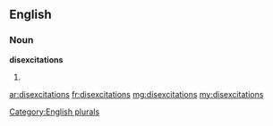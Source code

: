 ==English==

===Noun===
'''disexcitations'''

# {{plural of|disexcitation}}

[[Category:English plurals]]

[[ar:disexcitations]]
[[fr:disexcitations]]
[[mg:disexcitations]]
[[my:disexcitations]]